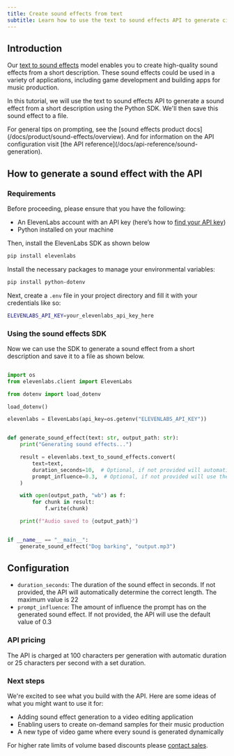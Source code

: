 ```yaml
---
title: Create sound effects from text
subtitle: Learn how to use the text to sound effects API to generate cinematic sound effects from text.
---
```


## Introduction

Our [text to sound effects](https://elevenlabs.io/sound-effects) model enables you to create high-quality sound effects from a short description. These sound effects could be used in a variety of applications, including game development and building apps for music production.

In this tutorial, we will use the text to sound effects API to generate a sound effect from a short description using the Python SDK. We'll then save this sound effect to a file.

<Tip>
  For general tips on prompting, see the [sound effects product
  docs](/docs/product/sound-effects/overview). And for information on the API configuration visit
  [the API reference](/docs/api-reference/sound-generation).
</Tip>

## How to generate a sound effect with the API

### Requirements

Before proceeding, please ensure that you have the following:

- An ElevenLabs account with an API key (here’s how to [find your API key](/docs/api-reference/authentication))
- Python installed on your machine

Then, install the ElevenLabs SDK as shown below

<CodeGroup>

```bash Python
pip install elevenlabs
```

</CodeGroup>

Install the necessary packages to manage your environmental variables:

<CodeGroup>

```bash Python
pip install python-dotenv
```

</CodeGroup>

Next, create a `.env` file in your project directory and fill it with your credentials like so:

```bash .env
ELEVENLABS_API_KEY=your_elevenlabs_api_key_here
```

### Using the sound effects SDK

Now we can use the SDK to generate a sound effect from a short description and save it to a file as shown below.

```python

import os
from elevenlabs.client import ElevenLabs

from dotenv import load_dotenv

load_dotenv()

elevenlabs = ElevenLabs(api_key=os.getenv("ELEVENLABS_API_KEY"))


def generate_sound_effect(text: str, output_path: str):
    print("Generating sound effects...")

    result = elevenlabs.text_to_sound_effects.convert(
        text=text,
        duration_seconds=10,  # Optional, if not provided will automatically determine the correct length
        prompt_influence=0.3,  # Optional, if not provided will use the default value of 0.3
    )

    with open(output_path, "wb") as f:
        for chunk in result:
            f.write(chunk)

    print(f"Audio saved to {output_path}")


if __name__ == "__main__":
    generate_sound_effect("Dog barking", "output.mp3")

```

## Configuration

- `duration_seconds`: The duration of the sound effect in seconds. If not provided, the API will automatically determine the correct length. The maximum value is 22
- `prompt_influence`: The amount of influence the prompt has on the generated sound effect. If not provided, the API will use the default value of 0.3

### API pricing

The API is charged at 100 characters per generation with automatic duration or 25 characters per second with a set duration.

### Next steps

We're excited to see what you build with the API. Here are some ideas of what you might want to use it for:

- Adding sound effect generation to a video editing application
- Enabling users to create on-demand samples for their music production
- A new type of video game where every sound is generated dynamically

For higher rate limits of volume based discounts please [contact sales](https://elevenlabs.io/contact-sales).
